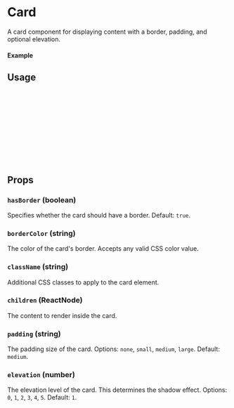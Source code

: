 
<Meta title="Card" component={Card} />

# Card

A card component for displaying content with a border, padding, and optional elevation.

#### Example

<Canvas of={Card.Default} />

## Usage

```ts
import { Card } from "awesome-ui-library";

const Example = ({ children }) => {
  return (
      <Card>
        {children}
      </Card>
  );
};

export default Example;
```

## Props

### `hasBorder` (boolean)

Specifies whether the card should have a border. Default: `true`.

### `borderColor` (string)

The color of the card's border. Accepts any valid CSS color value.

### `className` (string)

Additional CSS classes to apply to the card element.

### `children` (ReactNode)

The content to render inside the card.

### `padding` (string)

The padding size of the card. Options: `none`, `small`, `medium`, `large`. Default: `medium`.

### `elevation` (number)

The elevation level of the card. This determines the shadow effect. Options: `0`, `1`, `2`, `3`, `4`, `5`. Default: `1`.
